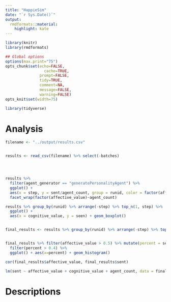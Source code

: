 ```yaml
---
title: "HappieSim"
date: "`r Sys.Date()`"
output:
  rmdformats::material:
    highlight: kate
---
```



```r
library(knitr)
library(rmdformats)

## Global options
options(max.print="75")
opts_chunk$set(echo=FALSE,
	             cache=TRUE,
               prompt=FALSE,
               tidy=TRUE,
               comment=NA,
               message=FALSE,
               warning=FALSE)
opts_knit$set(width=75)

library(tidyverse)
```

# Analysis

```r

filename <- "../output/results.csv"


results <- read_csv(filename) %>% select(-batches)




results %>% 
  filter(agent_generator == "generatePersonalityAgent") %>% 
  ggplot() +
  aes(x = step, y = sent/agent_count, group = runid, color = factor(affective_value))+ geom_line(alpha = 0.3) + 
  facet_wrap(factor(affective_value)~agent_count)

results %>% group_by(runid) %>% arrange(-step) %>% top_n(1, step) %>% 
  ggplot() +
  aes(x = cognitive_value, y = seen) + geom_boxplot()


final_results <- results %>% group_by(runid) %>% arrange(-step) %>% top_n(1, step)


final_results %>% filter(affective_value > 0.5) %>% mutate(percent = sent/agent_count) %>% 
  filter(percent > 0.4) %>% 
  ggplot() + aes(x=percent) + geom_histogram()

cor(final_results$affective_value, final_results$sent)

lm(sent ~ affective_value + cognitive_value + agent_count, data = final_results )
```


# Descriptions